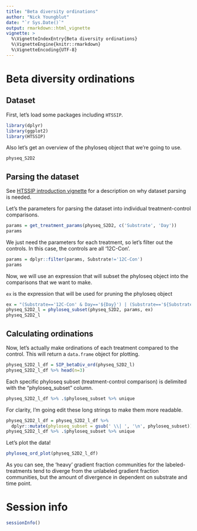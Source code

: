 ```yaml
---
title: "Beta diversity ordinations"
author: "Nick Youngblut"
date: "`r Sys.Date()`"
output: rmarkdown::html_vignette
vignette: >
  %\VignetteIndexEntry{Beta diversity ordinations}
  %\VignetteEngine{knitr::rmarkdown}
  %\VignetteEncoding{UTF-8}
---
```


# Beta diversity ordinations

## Dataset

First, let's load some packages including `HTSSIP`. 

```r
library(dplyr)
library(ggplot2)
library(HTSSIP)
```

Also let's get an overview of the phyloseq object that we're going to use.

```r
physeq_S2D2
```

## Parsing the dataset

See [HTSSIP introduction vignette](HTSSIP_intro.Rmd) for a description on why dataset parsing is needed.

Let's the parameters for parsing the dataset into individual treatment-control comparisons. 

```r
params = get_treatment_params(physeq_S2D2, c('Substrate', 'Day'))
params
```

We just need the parameters for each treatment, so let's filter out the controls.
In this case, the controls are all '12C-Con'. 

```r
params = dplyr::filter(params, Substrate!='12C-Con')
params
```

Now, we will use an expression that will subset the phyloseq object into the comparisons that we want to make. 

`ex` is the expression that will be used for pruning the phyloseq object

```r
ex = "(Substrate=='12C-Con' & Day=='${Day}') | (Substrate=='${Substrate}' & Day == '${Day}')"
physeq_S2D2_l = phyloseq_subset(physeq_S2D2, params, ex)
physeq_S2D2_l
```

## Calculating ordinations

Now, let's actually make ordinations of each treatment compared to the control. This will return a `data.frame` object for plotting. 

```r
physeq_S2D2_l_df = SIP_betaDiv_ord(physeq_S2D2_l)
physeq_S2D2_l_df %>% head(n=3)
```

Each specific phyloseq subset (treatment-control comparison) is delimited with the "phyloseq_subset" column.

```r
physeq_S2D2_l_df %>% .$phyloseq_subset %>% unique
```

For clarity, I'm going edit these long strings to make them more readable.

```r
physeq_S2D2_l_df = physeq_S2D2_l_df %>%
  dplyr::mutate(phyloseq_subset = gsub(' \\| ', '\n', phyloseq_subset))
physeq_S2D2_l_df %>% .$phyloseq_subset %>% unique
```


Let's plot the data!

```r
phyloseq_ord_plot(physeq_S2D2_l_df)
```

As you can see, the 'heavy' gradient fraction communities for the labeled-treatments tend to diverge from the unlabeled gradient fraction communities, but the amount of divergence in dependent on substrate and time point.

# Session info

```r
sessionInfo()
```
